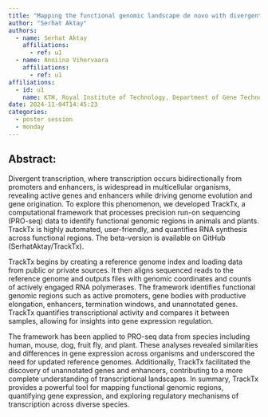 ```yaml
---
title: "Mapping the functional genomic landscape de novo with divergent transcription analysis of PRO-seq data"
author: "Serhat Aktay"
authors:
  - name: Serhat Aktay
    affiliations:
      - ref: u1
  - name: Anniina Vihervaara
    affiliations:
      - ref: u1
affiliations:
  - id: u1
    name: KTH, Royal Institute of Technology, Department of Gene Technology SciLifeLab Stockholm, Sweden 
date: 2024-11-04T14:45:23
categories:
  - poster session
  - monday
---
```

## Abstract: 

Divergent transcription, where transcription occurs bidirectionally from promoters and enhancers, is widespread in multicellular organisms, revealing active genes and enhancers while driving genome evolution and gene origination. To explore this phenomenon, we developed TrackTx, a computational framework that processes precision run-on sequencing (PRO-seq) data to identify functional genomic regions in animals and plants. TrackTx is highly automated, user-friendly, and quantifies RNA synthesis across functional regions. The beta-version is available on GitHub (SerhatAktay/TrackTx).

TrackTx begins by creating a reference genome index and loading data from public or private sources. It then aligns sequenced reads to the reference genome and outputs files with genomic coordinates and counts of actively engaged RNA polymerases. The framework identifies functional genomic regions such as active promoters, gene bodies with productive elongation, enhancers, termination windows, and unannotated genes. TrackTx quantifies transcriptional activity and compares it between samples, allowing for insights into gene expression regulation.

The framework has been applied to PRO-seq data from species including human, mouse, dog, fruit fly, and plant. These analyses revealed similarities and differences in gene expression across organisms and underscored the need for updated reference genomes. Additionally, TrackTx facilitated the discovery of unannotated genes and enhancers, contributing to a more complete understanding of transcriptional landscapes. In summary, TrackTx provides a powerful tool for mapping functional genomic regions, quantifying gene expression, and exploring regulatory mechanisms of transcription across diverse species.


